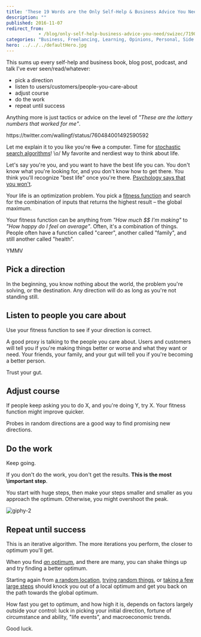 ```yaml
---
title: 'These 19 Words are the Only Self-Help & Business Advice You Need'
description: ""
published: 2016-11-07
redirect_from: 
            - /blog/only-self-help-business-advice-you-need/swizec/7190
categories: "Business, Freelancing, Learning, Opinions, Personal, Side Projects, Startups"
hero: ../../../defaultHero.jpg
---
```

This sums up every self-help and business book, blog post, podcast, and talk I’ve ever seen/read/whatever:



- pick a direction
- listen to users/customers/people-you-care-about
- adjust course
- do the work
- repeat until success



Anything more is just tactics or advice on the level of _"These are the lottery numbers that worked for me"_.



https&#x3A;//twitter.com/wallingf/status/760484001492590592



Let me explain it to you like you're ~~five~~ a computer. Time for [stochastic search algorithms](https://en.wikipedia.org/wiki/Stochastic_optimization)! \\o/ My favorite and nerdiest way to think about life.



Let's say you're you, and you want to have the best life you can. You don't know what you're looking for, and you don't know how to get there. You think you'll recognize "best life" once you're there. [Psychology says that you won't](https://en.wikipedia.org/wiki/Hedonic_treadmill).



Your life is an optimization problem. You pick a [fitness function](https://en.wikipedia.org/wiki/Fitness_function) and search for the combination of inputs that returns the highest result – the global maximum.



Your fitness function can be anything from _"How much $$ I'm making"_ to _"How happy do I feel on average"_. Often, it's a combination of things. People often have a function called "career", another called "family", and still another called "health".



YMMV



## Pick a direction



In the beginning, you know nothing about the world, the problem you're solving, or the destination. Any direction will do as long as you're not standing still.



## Listen to people you care about



Use your fitness function to see if your direction is correct.



A good proxy is talking to the people you care about. Users and customers will tell you if you're making things better or worse and what they want or need. Your friends, your family, and your gut will tell you if you're becoming a better person.



Trust your gut.



## Adjust course



If people keep asking you to do X, and you're doing Y, try X. Your fitness function might improve quicker.



Probes in random directions are a good way to find promising new directions.



## Do the work



Keep going.



If you don't do the work, you don't get the results. **This is the most \\important step**.



You start with huge steps, then make your steps smaller and smaller as you approach the optimum. Otherwise, you might overshoot the peak.



![giphy-2](./img/blog-wp-content-uploads-2016-11-giphy-2.gif)



## Repeat until success



This is an iterative algorithm. The more iterations you perform, the closer to optimum you'll get.



When you find [_an_ optimum](https://en.wikipedia.org/wiki/Maxima_and_minima), and there are many, you can shake things up and try finding a better optimum.



Starting again from [a random location](https://en.wikipedia.org/wiki/Random_forest), [trying random things](https://en.wikipedia.org/wiki/Monte_Carlo_method), or [taking a few large steps](https://en.wikipedia.org/wiki/Simulated_annealing) should knock you out of a local optimum and get you back on the path towards the global optimum.



How fast you get to optimum, and how high it is, depends on factors largely outside your control: luck in picking your initial direction, fortune of circumstance and ability, "life events", and macroeconomic trends.



Good luck.